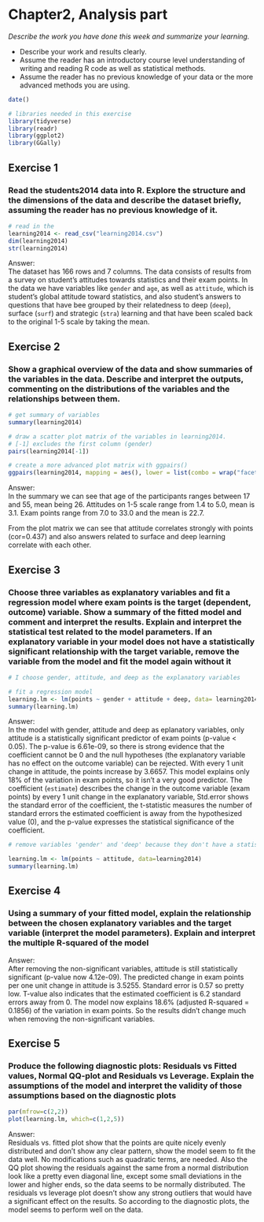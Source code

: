 # Chapter2, Analysis part

*Describe the work you have done this week and summarize your learning.*

- Describe your work and results clearly. 
- Assume the reader has an introductory course level understanding of writing and reading R code as well as statistical methods.
- Assume the reader has no previous knowledge of your data or the more advanced methods you are using.

```r
date()
```


```r
# libraries needed in this exercise
library(tidyverse)
library(readr)
library(ggplot2)
library(GGally)
```


## Exercise 1
### Read the students2014 data into R. Explore the structure and the dimensions of the data and describe the dataset briefly, assuming the reader has no previous knowledge of it.
```r
# read in the 
learning2014 <- read_csv("learning2014.csv")
dim(learning2014)
str(learning2014)
```

Answer:  
The dataset has 166 rows and 7 columns. The data consists of results from a survey on student's attitudes towards statistics and their exam points. In the data we have variables like `gender` and `age`, as well as `attitude`, which is student's global attitude toward statistics, and also student's answers to questions that have bee grouped by their relatedness to deep (`deep`), surface (`surf`) and strategic (`stra`) learning and that have been scaled back to the original 1-5 scale by taking the mean.

## Exercise 2
### Show a graphical overview of the data and show summaries of the variables in the data. Describe and interpret the outputs, commenting on the distributions of the variables and the relationships between them.

```r
# get summary of variables
summary(learning2014)

# draw a scatter plot matrix of the variables in learning2014.
# [-1] excludes the first column (gender)
pairs(learning2014[-1])

# create a more advanced plot matrix with ggpairs()
ggpairs(learning2014, mapping = aes(), lower = list(combo = wrap("facethist", bins = 20)))

```

Answer:  
In the summary we can see that age of the participants ranges between 17 and 55, mean being 26. Attitudes on 1-5 scale range from 1.4 to 5.0, mean is 3.1. Exam points range from 7.0 to 33.0 and the mean is 22.7.

From the plot matrix we can see that attitude correlates strongly with points (cor=0.437) and also answers related to surface and deep learning correlate with each other.

## Exercise 3
### Choose three variables as explanatory variables and fit a regression model where exam points is the target (dependent, outcome) variable. Show a summary of the fitted model and comment and interpret the results. Explain and interpret the statistical test related to the model parameters. If an explanatory variable in your model does not have a statistically significant relationship with the target variable, remove the variable from the model and fit the model again without it

```r
# I choose gender, attitude, and deep as the explanatory variables

# fit a regression model
learning.lm <- lm(points ~ gender + attitude + deep, data= learning2014)
summary(learning.lm)
```

Answer:  
In the model with gender, attitude and deep as eplanatory variables, only attitude is a statistically significant predictor of exam points (p-value < 0.05). The p-value is 6.61e-09, so there is strong evidence that the coefficient cannot be 0 and the null hypotheses (the explanatory variable has no effect on the outcome variable) can be rejected. With every 1 unit change in attitude, the points increase by 3.6657. This model explains only 18% of the variation in exam points, so it isn't a very good predictor.
The coefficient (`estimate`) describes the change in the outcome variable (exam points) by every 1 unit change in the explanatory variable, Std.error shows the standard error of the coefficient, the t-statistic measures the number of standard errors the estimated coefficient is away from the hypothesized value (0), and the p-value expresses the statistical significance of the coefficient. 

```r
# remove variables 'gender' and 'deep' because they don't have a statistically significant relationship with the target variable and refit the model

learning.lm <- lm(points ~ attitude, data=learning2014)
summary(learning.lm)
```

## Exercise 4
### Using a summary of your fitted model, explain the relationship between the chosen explanatory variables and the target variable (interpret the model parameters). Explain and interpret the multiple R-squared of the model

Answer:  
After removing the non-significant variables, attitude is still statistically significant (p-value now 4.12e-09). The predicted change in exam points per one unit change in attitude is 3.5255. Standard error is 0.57 so pretty low. T-value also indicates that the estimated coefficient is 6.2 standard errors away from 0. The model now explains 18.6% (adjusted R-squared = 0.1856) of the variation in exam points. So the results didn't change much when removing the non-significant variables.

## Exercise 5
### Produce the following diagnostic plots: Residuals vs Fitted values, Normal QQ-plot and Residuals vs Leverage. Explain the assumptions of the model and interpret the validity of those assumptions based on the diagnostic plots

```r
par(mfrow=c(2,2))
plot(learning.lm, which=c(1,2,5))
```

Answer:  
Residuals vs. fitted plot show that the points are quite nicely evenly distributed and don't show any clear pattern, show the model seem to fit the data well. No modifications such as quadratic terms, are needed. Also the QQ plot showing the residuals against the same from a normal distribution look like a pretty even diagonal line, except some small deviations in the lower and higher ends, so the data seems to be normally distributed. The residuals vs leverage plot doesn't show any strong outliers that would have a significant effect on the results. So according to the diagnostic plots, the model seems to perform well on the data.
